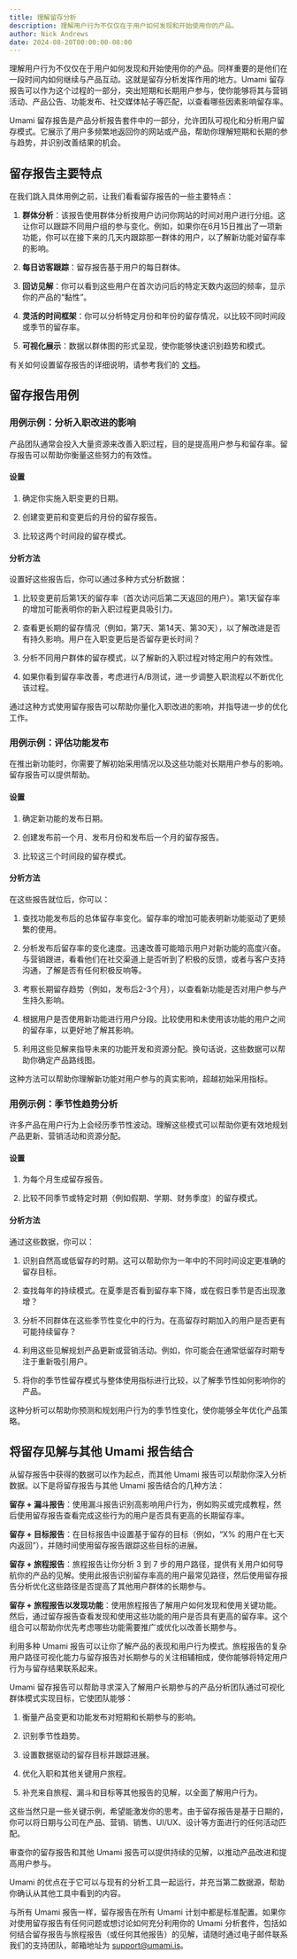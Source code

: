 ```yaml
---
title: 理解留存分析
description: 理解用户行为不仅仅在于用户如何发现和开始使用你的产品。
author: Nick Andrews
date: 2024-08-20T00:00:00-08:00
---
```


理解用户行为不仅仅在于用户如何发现和开始使用你的产品。同样重要的是他们在一段时间内如何继续与产品互动。这就是留存分析发挥作用的地方。Umami 留存报告可以作为这个过程的一部分，突出短期和长期用户参与，使你能够将其与营销活动、产品公告、功能发布、社交媒体帖子等匹配，以查看哪些因素影响留存率。

Umami 留存报告是产品分析报告套件中的一部分，允许团队可视化和分析用户留存模式。它展示了用户多频繁地返回你的网站或产品，帮助你理解短期和长期的参与趋势，并识别改善结果的机会。

## 留存报告主要特点

在我们跳入具体用例之前，让我们看看留存报告的一些主要特点：

1. **群体分析**：该报告使用群体分析按用户访问你网站的时间对用户进行分组。这让你可以跟踪不同用户组的参与变化。例如，如果你在6月15日推出了一项新功能，你可以在接下来的几天内跟踪那一群体的用户，以了解新功能对留存率的影响。

2. **每日访客跟踪**：留存报告基于用户的每日群体。

3. **回访见解**：你可以看到这些用户在首次访问后的特定天数内返回的频率，显示你的产品的“黏性”。

4. **灵活的时间框架**：你可以分析特定月份和年份的留存情况，以比较不同时间段或季节的留存率。

5. **可视化展示**：数据以群体图的形式呈现，使你能够快速识别趋势和模式。

有关如何设置留存报告的详细说明，请参考我们的 [文档](https://umami.is/docs/reports/report-retention)。

## 留存报告用例

### 用例示例：分析入职改进的影响

产品团队通常会投入大量资源来改善入职过程，目的是提高用户参与和留存率。留存报告可以帮助你衡量这些努力的有效性。

#### 设置

1. 确定你实施入职变更的日期。

2. 创建变更前和变更后的月份的留存报告。

3. 比较这两个时间段的留存模式。

#### 分析方法

设置好这些报告后，你可以通过多种方式分析数据：

1. 比较变更前后第1天的留存率（首次访问后第二天返回的用户）。第1天留存率的增加可能表明你的新入职过程更具吸引力。

2. 查看更长期的留存情况（例如，第7天、第14天、第30天），以了解改进是否有持久影响。用户在入职变更后是否留存更长时间？

3. 分析不同用户群体的留存模式，以了解新的入职过程对特定用户的有效性。

4. 如果你看到留存率改善，考虑进行A/B测试，进一步调整入职流程以不断优化该过程。

通过这种方式使用留存报告可以帮助你量化入职改进的影响，并指导进一步的优化工作。

### 用例示例：评估功能发布

在推出新功能时，你需要了解初始采用情况以及这些功能对长期用户参与的影响。留存报告可以提供帮助。

#### 设置

1. 确定新功能的发布日期。

2. 创建发布前一个月、发布月份和发布后一个月的留存报告。

3. 比较这三个时间段的留存模式。

#### 分析方法

在这些报告就位后，你可以：

1. 查找功能发布后的总体留存率变化。留存率的增加可能表明新功能驱动了更频繁的使用。

2. 分析发布后留存率的变化速度。迅速改善可能暗示用户对新功能的高度兴奋。与营销跟进，看看他们在社交渠道上是否听到了积极的反馈，或者与客户支持沟通，了解是否有任何积极反响等。

3. 考察长期留存趋势（例如，发布后2-3个月），以查看新功能是否对用户参与产生持久影响。

4. 根据用户是否使用新功能进行用户分段。比较使用和未使用该功能的用户之间的留存率，以更好地了解其影响。

5. 利用这些见解来指导未来的功能开发和资源分配。换句话说，这些数据可以帮助你确定产品路线图。

这种方法可以帮助你理解新功能对用户参与的真实影响，超越初始采用指标。

### 用例示例：季节性趋势分析

许多产品在用户行为上会经历季节性波动。理解这些模式可以帮助你更有效地规划产品更新、营销活动和资源分配。

#### 设置

1. 为每个月生成留存报告。

2. 比较不同季节或特定时期（例如假期、学期、财务季度）的留存模式。

#### 分析方法

通过这些数据，你可以：

1. 识别自然高或低留存的时期。这可以帮助你为一年中的不同时间设定更准确的留存目标。

2. 查找每年的持续模式。在夏季是否看到留存率下降，或在假日季节是否出现激增？

3. 分析不同群体在这些季节性变化中的行为。在高留存时期加入的用户是否更有可能持续留存？

4. 利用这些见解规划产品更新或营销活动。例如，你可能会在通常低留存时期专注于重新吸引用户。

5. 将你的季节性留存模式与整体使用指标进行比较，以了解季节性如何影响你的产品。

这种分析可以帮助你预测和规划用户行为的季节性变化，使你能够全年优化产品策略。

## 将留存见解与其他 Umami 报告结合

从留存报告中获得的数据可以作为起点，而其他 Umami 报告可以帮助你深入分析数据。以下是将留存报告与其他 Umami 报告结合的几种方法：

**留存 + 漏斗报告**：使用漏斗报告识别高影响用户行为，例如购买或完成教程，然后使用留存报告查看完成这些行为的用户是否具有更高的长期留存率。

**留存 + 目标报告**：在目标报告中设置基于留存的目标（例如，“X% 的用户在七天内返回”），并随时间使用留存报告跟踪这些目标的进展。

**留存 + 旅程报告**：旅程报告让你分析 3 到 7 步的用户路径，提供有关用户如何导航你的产品的见解。使用此报告识别留存率高的用户最常见路径，然后使用留存报告分析优化这些路径是否提高了其他用户群体的长期参与。

**留存 + 旅程报告以发现功能**：使用旅程报告了解用户如何发现和使用关键功能。然后，通过留存报告查看发现和使用这些功能的用户是否具有更高的留存率。这个组合可以帮助你优先考虑哪些功能需要推广或优化以改善长期参与。

利用多种 Umami 报告可以让你了解产品的表现和用户行为模式。旅程报告的复杂用户路径可视化能力与留存报告对长期参与的关注相辅相成，使你能够将特定用户行为与留存结果联系起来。

Umami 留存报告可以帮助寻求深入了解用户长期参与的产品分析团队通过可视化群体模式实现目标，它使团队能够：

1. 衡量产品变更和功能发布对短期和长期参与的影响。

2. 识别季节性趋势。

3. 设置数据驱动的留存目标并跟踪进展。

4. 优化入职和其他关键用户旅程。

5. 补充来自旅程、漏斗和目标等其他报告的见解，以全面了解用户行为。

这些当然只是一些关键示例，希望能激发你的思考。由于留存报告是基于日期的，你可以将日期与公司在产品、营销、销售、UI/UX、设计等方面进行的任何活动匹配。

审查你的留存报告和其他 Umami 报告可以提供持续的见解，以推动产品改进和提高用户参与。

Umami 的优点在于它可以与现有的分析工具一起运行，并充当第二数据源，帮助你确认从其他工具中看到的内容。

与所有 Umami 报告一样，留存报告在所有 Umami 计划中都是标准配置。如果你对使用留存报告有任何问题或想讨论如何充分利用你的 Umami 分析套件，包括如何结合留存报告与旅程报告（或任何其他报告）的见解，请随时通过电子邮件联系我们的支持团队，邮箱地址为 <a href="mailto:support@umami.is">support@umami.is</a>。